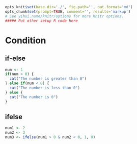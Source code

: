 ```r
opts_knit$set(base.dir='./', fig.path='', out.format='md')
opts_chunk$set(prompt=TRUE, comment='', results='markup')
# See yihui.name/knitr/options for more Knitr options.
##### Put other setup R code here

```

# Condition

## if-else

```r
num <- 1
if(num > 0) {
  cat("The number is greater than 0")
} else if(num < 0) {
  cat("The number is less than 0")
} else {
  cat("The number is 0")
}
```

## ifelse

```r
num1 <- 2
num2 <- 3
num3 <- ifelse(num1 > 0 & num2 < 0, 1, 0)
```


